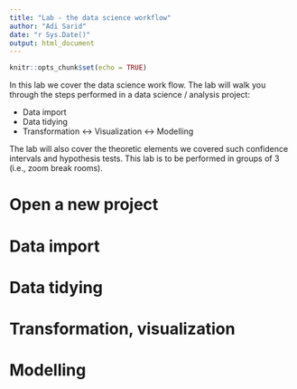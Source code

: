 ```yaml
---
title: "Lab - the data science workflow"
author: "Adi Sarid"
date: "r Sys.Date()"
output: html_document
---
```


```r
knitr::opts_chunk$set(echo = TRUE)
```

In this lab we cover the data science work flow. The lab will walk you through the steps performed in a data science / analysis project:

   * Data import
   * Data tidying
   * Transformation <-> Visualization <-> Modelling
   
The lab will also cover the theoretic elements we covered such confidence intervals and hypothesis tests. This lab is to be performed in groups of 3 (i.e., zoom break rooms).

# Open a new project

# Data import

# Data tidying

# Transformation, visualization

# Modelling